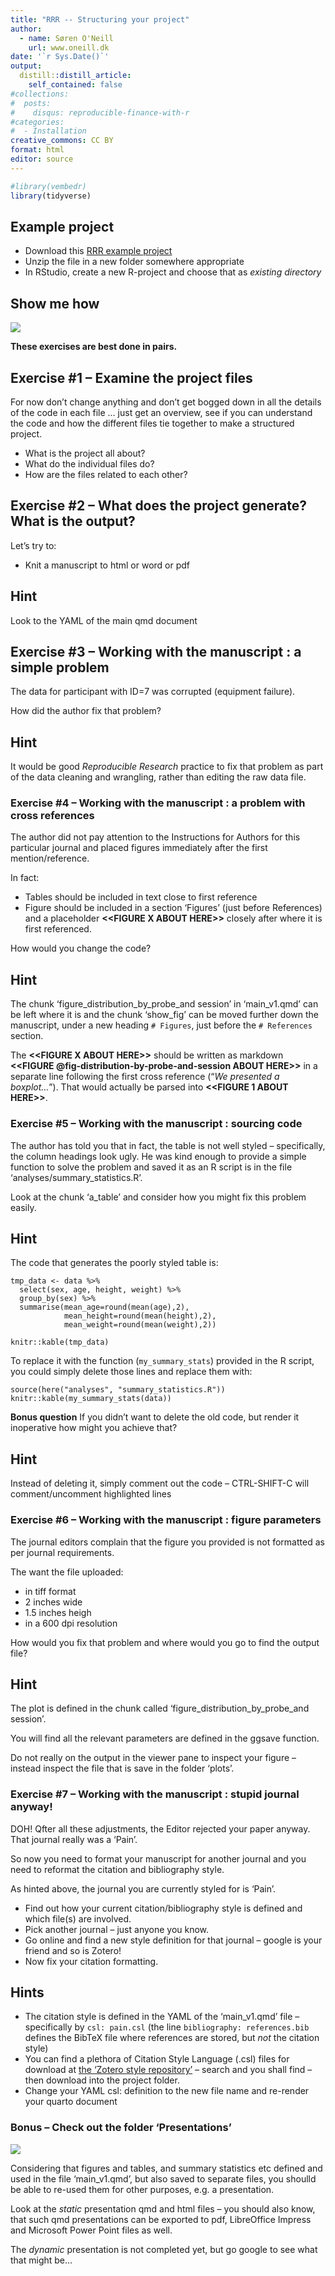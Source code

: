 ```yaml
---
title: "RRR -- Structuring your project"
author:
  - name: Søren O'Neill
    url: www.oneill.dk
date: '`r Sys.Date()`'
output:
  distill::distill_article:
    self_contained: false
#collections:
#  posts:
#    disqus: reproducible-finance-with-r
#categories:
#  - Installation
creative_commons: CC BY
format: html
editor: source
---
```


```r
#library(vembedr)
library(tidyverse)
```


## Example project

* Download this [RRR example project](RR_example.zip)
* Unzip the file in a new folder somewhere appropriate
* In RStudio, create a new R-project and choose that as _existing directory_

:::{.callout-note collapse=true}
## Show me how
![](gfx/new_project_existing_directory.gif)
:::

**These exercises are best done in pairs.**

:::{.callout-note collapse=true}
## Exercise #1 -- Examine the project files

For now don't change anything and don't get bogged down in all the details of the code in each file ... just get an overview, see if you can understand the code and how the different files tie together to make a structured project.

* What is the project all about?
* What do the individual files do?
* How are the files related to each other?
:::

:::{.callout-note collapse=true}
## Exercise #2 -- What does the project generate? What is the output?

Let's try to:

* Knit a manuscript to html or word or pdf

:::{.callout-note collapse=true appearance="simple"}
## Hint

Look to the YAML of the main qmd document
:::
:::

:::{.callout-note collapse=true}
## Exercise #3 -- Working with the manuscript : a simple problem

The data for participant with ID=7 was corrupted (equipment failure).

How did the author fix that problem?

:::{.callout-note collapse=true appearance="simple"}
## Hint

It would be good _Reproducible Research_ practice to fix that problem as part of the data cleaning and wrangling, rather than editing the raw data file.
:::

:::

:::{.callout-note collapse=true}
### Exercise #4 -- Working with the manuscript : a problem with cross references

The author did not pay attention to the Instructions for Authors for this particular journal and placed figures immediately after the first mention/reference.

In fact:

* Tables should be included in text close to first reference
* Figure should be included in a section 'Figures' (just before References) and a placeholder **\<\<FIGURE X ABOUT HERE>>** closely after where it is first referenced.

How would you change the code?

:::{.callout-note collapse=true appearance="simple"}
## Hint

The chunk 'figure_distribution_by_probe_and session' in 'main_v1.qmd' can be left where it is and the chunk 'show_fig' can be moved further down the manuscript, under a new heading `# Figures`, just before the `# References` section.

The **\<\<FIGURE X ABOUT HERE>>** should be written as markdown **\<\<FIGURE \@fig-distribution-by-probe-and-session ABOUT HERE>>** in a separate line following the first cross reference ("_We presented a boxplot..._"). That would actually be parsed into **\<\<FIGURE 1 ABOUT HERE>>**.

:::
:::

:::{.callout-note collapse=true}
### Exercise #5 -- Working with the manuscript : sourcing code

The author has told you that in fact, the table is not well styled -- specifically, the column headings look ugly. He was kind enough to provide a simple function to solve the problem and saved it as an R script is in the file 'analyses/summary_statistics.R'.

Look at the chunk 'a_table' and consider how you might fix this problem easily.

:::{.callout-note collapse=true appearance="simple"}
## Hint

The code that generates the poorly styled table is:

```
tmp_data <- data %>%
  select(sex, age, height, weight) %>%
  group_by(sex) %>%
  summarise(mean_age=round(mean(age),2),
            mean_height=round(mean(height),2),
            mean_weight=round(mean(weight),2))

knitr::kable(tmp_data)
```

To replace it with the function (`my_summary_stats`) provided in the R script, you could simply delete those lines and replace them with:

```
source(here("analyses", "summary_statistics.R"))
knitr::kable(my_summary_stats(data))
```

**Bonus question** If you didn't want to delete the old code, but render it inoperative how might you achieve that?

:::{.callout-note collapse=true appearance="simple"}
## Hint
Instead of deleting it, simply comment out the code -- CTRL-SHIFT-C will comment/uncomment highlighted lines
:::
:::
:::

:::{.callout-note collapse=true}
### Exercise #6 -- Working with the manuscript : figure parameters

The journal editors complain that the figure you provided is not formatted as per journal requirements.

The want the file uploaded:

* in tiff format
* 2 inches wide
* 1.5 inches heigh
* in a 600 dpi resolution

How would you fix that problem and where would you go to find the output file?

:::{.callout-note collapse=true appearance="simple"}
## Hint
The plot is defined in the chunk called 'figure_distribution_by_probe_and session'.

You will find all the relevant parameters are defined in the ggsave function.

Do not really on the output in the viewer pane to inspect your figure -- instead inspect the file that is save in the folder 'plots'.
:::
:::

:::{.callout-note collapse=true}
### Exercise #7 -- Working with the manuscript : stupid journal anyway!

DOH! Qfter all these adjustments, the Editor rejected your paper anyway. That journal really was a 'Pain'.

So now you need to format your manuscript for another journal and you need to reformat the citation and bibliography style. 

As hinted above, the journal you are currently styled for is 'Pain'.

* Find out how your current citation/bibliography style is defined and which file(s) are involved.
* Pick another journal -- just anyone you know.
* Go online and find a new style definition for that journal -- google is your friend and so is Zotero!
* Now fix your citation formatting.

:::{.callout-note collapse=true appearance="simple"}
## Hints

* The citation style is defined in the YAML of the 'main_v1.qmd' file -- specifically by `csl: pain.csl` (the line `bibliography: references.bib` defines the BibTeX file where references are stored, but _not_ the citation style)
* You can find a plethora of Citation Style Language (.csl) files for download at [the 'Zotero style repository'](https://www.zotero.org/styles) -- search and you shall find -- then download into the project folder.
* Change your YAML csl: definition to the new file name and re-render your quarto document

:::
:::

:::{.callout-note collapse=true}
### Bonus -- Check out the folder 'Presentations'

![](gfx/think.png)

Considering that figures and tables, and summary statistics etc defined and used in the file 'main_v1.qmd', but also saved to separate files, you shoulld be able to re-used them for other purposes, e.g. a presentation.

Look at the _static_ presentation qmd and html files -- you should also know, that such qmd presentations can be exported to pdf, LibreOffice Impress and Microsoft Power Point files as well.

The _dynamic_ presentation is not completed yet, but go google to see what that might be...

:::
<script src="https://giscus.app/client.js"
        data-repo="sorenoneill/r4phd"
        data-repo-id="R_kgDOJ9etDQ"
        data-category="Announcements"
        data-category-id="DIC_kwDOJ9etDc4CYApF"
        data-mapping="pathname"
        data-strict="0"
        data-reactions-enabled="0"
        data-emit-metadata="0"
        data-input-position="bottom"
        data-theme="cobalt"
        data-lang="en"
        crossorigin="anonymous"
        async>
</script>